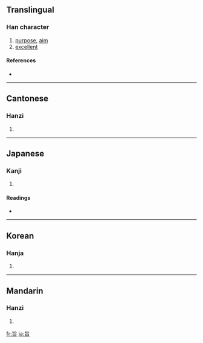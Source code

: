 ==Translingual==

===Han character===
{{Han char|rn=72|rad=日|as=02|sn=6|four=2160<sub>1</sub>|canj=心日 (PA), X心日 (XPA)|ids=⿱[[匕]][[日]]}}

# [[purpose]], [[aim]]
# [[excellent]]

====References====
* {{Han ref|kx=0489.060|dkj=13738|dj=0850.050|hdz=21485.070|uh=65E8|ud=26088|bh=A6AE|bd=42670}}

----

==Cantonese==

===Hanzi===
{{yue-hanzi|jyut=|y=ji2}}

# {{defn|Cantonese}}

----

==Japanese==

===Kanji===
{{ja-kanji|grade=c|rs=日02}}

# {{defn|Japanese}}

====Readings====
* {{ja-readings|on=[[し]] (shi)|kun=[[むね]] (mune), [[うまい]] (umai)}}

----

==Korean==

===Hanja===
{{ko-hanja|hangeul=지|eumhun=|rv=ji|mr=chi|y=ci}}

# {{defn|Korean}}

----

==Mandarin==

===Hanzi===
{{cmn-hanzi|pin=[[zhǐ]] ([[zhi3]])|wg=chih<sup>3</sup>}}

# {{defn|Mandarin}}

[[fr:旨]]
[[ja:旨]]